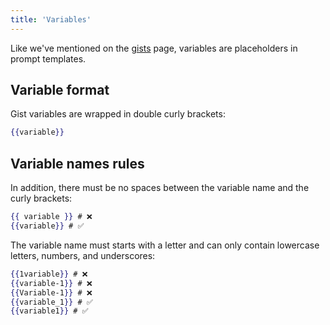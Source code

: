 ```yaml
---
title: 'Variables'
---
```


Like we've mentioned on the [gists](/essentials/gists) page, variables are placeholders in prompt templates.

## Variable format

Gist variables are wrapped in double curly brackets:

```mustache
{{variable}}
```

## Variable names rules

In addition, there must be no spaces between the variable name and the curly brackets:

```mustache
{{ variable }} # ❌
{{variable}} # ✅
```

The variable name must starts with a letter and can only contain lowercase letters, numbers, and underscores:

```mustache
{{1variable}} # ❌
{{variable-1}} # ❌
{{Variable-1}} # ❌
{{variable_1}} # ✅
{{variable1}} # ✅
```
